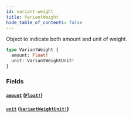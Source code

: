 ```yaml
---
id: variant-weight
title: VariantWeight
hide_table_of_contents: false
---
```



Object to indicate both amount and unit of weight.

```graphql
type VariantWeight {
  amount: Float!
  unit: VariantWeightUnit!
}
```


### Fields

#### [`amount`](#) ([`Float!`](/developers/demandhq-apis/storefront-api/graphql/reference/scalars/float))




#### [`unit`](#) ([`VariantWeightUnit!`](/developers/demandhq-apis/storefront-api/graphql/reference/enums/variant-weight-unit))






